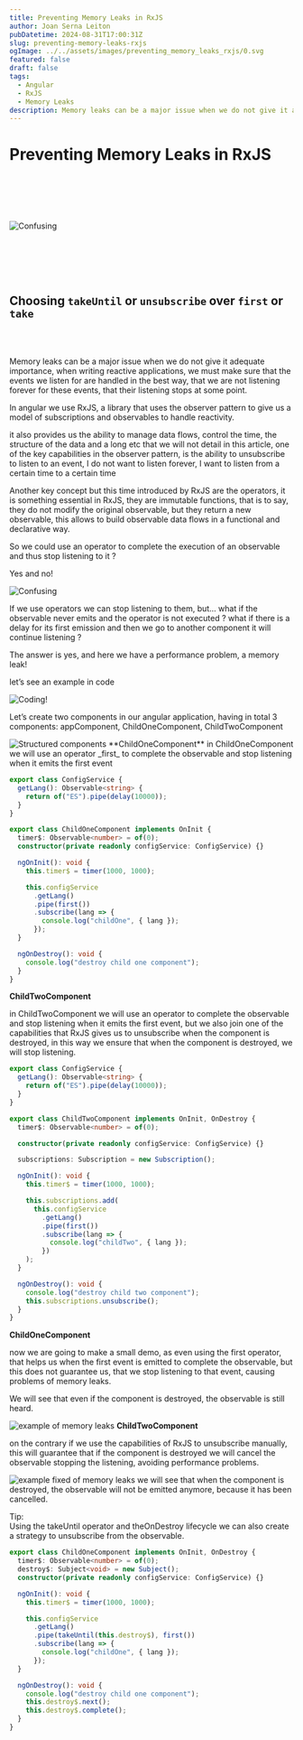 ```yaml
---
title: Preventing Memory Leaks in RxJS
author: Joan Serna Leiton
pubDatetime: 2024-08-31T17:00:31Z
slug: preventing-memory-leaks-rxjs
ogImage: ../../assets/images/preventing_memory_leaks_rxjs/0.svg
featured: false
draft: false
tags:
  - Angular
  - RxJS
  - Memory Leaks
description: Memory leaks can be a major issue when we do not give it adequate importance, when writing reactive applications, we must make sure that the events we listen for are handled in the best way, that we are not listening forever for these events, that their listening stops at some point.
---
```



# Preventing Memory Leaks in RxJS

<br></br>
<br></br>

<Image src={firstImage} alt="Confusing" />

<br></br>
<br></br>

## Choosing `takeUntil` or `unsubscribe` over `first` or `take`

<br></br>

Memory leaks can be a major issue when we do not give it adequate importance, when writing reactive applications, we must make sure that the events we listen for are handled in the best way, that we are not listening forever for these events, that their listening stops at some point.

In angular we use RxJS, a library that uses the observer pattern to give us a model of subscriptions and observables to handle reactivity.

it also provides us the ability to manage data flows, control the time, the structure of the data and a long etc that we will not detail in this article, one of the key capabilities in the observer pattern, is the ability to unsubscribe to listen to an event, I do not want to listen forever, I want to listen from a certain time to a certain time

Another key concept but this time introduced by RxJS are the operators, it is something essential in RxJS, they are immutable functions, that is to say, they do not modify the original observable, but they return a new observable, this allows to build observable data flows in a functional and declarative way.

So we could use an operator to complete the execution of an observable and thus stop listening to it ?

Yes and no!

![Confusing](https://i.giphy.com/media/v1.Y2lkPTc5MGI3NjExYXBmcW9pcnQ4MmhpZzVjc2RibHhuaTc1YmdsdHV6aDA4MjExYmRpMyZlcD12MV9pbnRlcm5hbF9naWZfYnlfaWQmY3Q9Zw/3o7btPCcdNniyf0ArS/giphy-downsized.gif)

If we use operators we can stop listening to them, but… what if the observable never emits and the operator is not executed ? what if there is a delay for its first emission and then we go to another component it will continue listening ?

The answer is yes, and here we have a performance problem, a memory leak!

let’s see an example in code

![Coding!](https://i.giphy.com/media/v1.Y2lkPTc5MGI3NjExZXFsZmlsODFma3B1emJobHZ1YTU3ZmFsYnlxc3hoYWxxNThlcTBoeSZlcD12MV9pbnRlcm5hbF9naWZfYnlfaWQmY3Q9Zw/Dh5q0sShxgp13DwrvG/giphy-downsized.gif)

Let’s create two components in our angular application, having in total 3 components: appComponent, ChildOneComponent, ChildTwoComponent

<Image src={secondImage} alt="Structured components" />
**ChildOneComponent** in ChildOneComponent we will use an operator _first_ to
complete the observable and stop listening when it emits the first event

```ts
export class ConfigService {
  getLang(): Observable<string> {
    return of("ES").pipe(delay(10000));
  }
}
```

```ts
export class ChildOneComponent implements OnInit {
  timer$: Observable<number> = of(0);
  constructor(private readonly configService: ConfigService) {}

  ngOnInit(): void {
    this.timer$ = timer(1000, 1000);

    this.configService
      .getLang()
      .pipe(first())
      .subscribe(lang => {
        console.log("childOne", { lang });
      });
  }

  ngOnDestroy(): void {
    console.log("destroy child one component");
  }
}
```

**ChildTwoComponent**

in ChildTwoComponent we will use an operator to complete the observable and stop listening when it emits the first event, but we also join one of the capabilities that RxJS gives us to unsubscribe when the component is destroyed, in this way we ensure that when the component is destroyed, we will stop listening.

```ts
export class ConfigService {
  getLang(): Observable<string> {
    return of("ES").pipe(delay(10000));
  }
}
```

```ts
export class ChildTwoComponent implements OnInit, OnDestroy {
  timer$: Observable<number> = of(0);

  constructor(private readonly configService: ConfigService) {}

  subscriptions: Subscription = new Subscription();

  ngOnInit(): void {
    this.timer$ = timer(1000, 1000);

    this.subscriptions.add(
      this.configService
        .getLang()
        .pipe(first())
        .subscribe(lang => {
          console.log("childTwo", { lang });
        })
    );
  }

  ngOnDestroy(): void {
    console.log("destroy child two component");
    this.subscriptions.unsubscribe();
  }
}
```

**ChildOneComponent**

now we are going to make a small demo, as even using the first operator, that helps us when the first event is emitted to complete the observable, but this does not guarantee us, that we stop listening to that event, causing problems of memory leaks.

We will see that even if the component is destroyed, the observable is still heard.

<img
  src="/assets/preventing_memory_leaks_rxjs/2.gif"
  alt="example of memory leaks"
/>
**ChildTwoComponent**

on the contrary if we use the capabilities of RxJS to unsubscribe manually, this will guarantee that if the component is destroyed we will cancel the observable stopping the listening, avoiding performance problems.

<img
  src="/assets/preventing_memory_leaks_rxjs/3.gif"
  alt="example fixed of memory leaks"
/>
we will see that when the component is destroyed, the observable will not be
emitted anymore, because it has been cancelled.

Tip:  
Using the takeUntil operator and theOnDestroy lifecycle we can also create a strategy to unsubscribe from the observable.

```ts
export class ChildOneComponent implements OnInit, OnDestroy {
  timer$: Observable<number> = of(0);
  destroy$: Subject<void> = new Subject();
  constructor(private readonly configService: ConfigService) {}

  ngOnInit(): void {
    this.timer$ = timer(1000, 1000);

    this.configService
      .getLang()
      .pipe(takeUntil(this.destroy$), first())
      .subscribe(lang => {
        console.log("childOne", { lang });
      });
  }

  ngOnDestroy(): void {
    console.log("destroy child one component");
    this.destroy$.next();
    this.destroy$.complete();
  }
}
```
